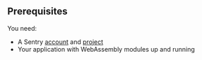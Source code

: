 ## Prerequisites

You need:

- A Sentry [account](https://sentry.io/signup/) and [project](/product/projects/)
- Your application with WebAssembly modules up and running
